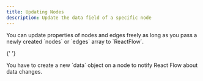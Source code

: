 ```yaml
---
title: Updating Nodes
description: Update the data field of a specific node
---
```



<ExampleLayout>
You can update properties of nodes and edges freely as long as you pass a newly created `nodes` or `edges` array to `ReactFlow`.

{' '}

<Callout type="info">
  You have to create a new `data` object on a node to notify React Flow about
  data changes.
</Callout>
<br />

<RemoteCodeViewer route="examples/nodes/update-node" framework="react" />

</ExampleLayout>
